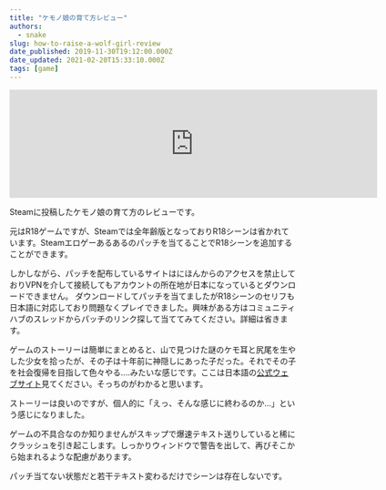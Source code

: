 ```yaml
---
title: "ケモノ娘の育て方レビュー"
authors:
  - snake
slug: how-to-raise-a-wolf-girl-review
date_published: 2019-11-30T19:12:00.000Z
date_updated: 2021-02-20T15:33:10.000Z
tags: [game]
---
```


<iframe src="https://store.steampowered.com/widget/1106940/" frameborder="0" width="646" height="190"></iframe>

Steamに投稿したケモノ娘の育て方のレビューです。

元はR18ゲームですが、Steamでは全年齢版となっておりR18シーンは省かれています。Steamエロゲーあるあるのパッチを当てることでR18シーンを追加することができます。

しかしながら、パッチを配布しているサイトはにほんからのアクセスを禁止しておりVPNを介して接続してもアカウントの所在地が日本になっているとダウンロードできません。
ダウンロードしてパッチを当てましたがR18シーンのセリフも日本語に対応しており問題なくプレイできました。興味がある方はコミュニティハブのスレッドからパッチのリンク探して当ててみてください。詳細は省きます。

ゲームのストーリーは簡単にまとめると、山で見つけた謎のケモ耳と尻尾を生やした少女を拾ったが、その子は十年前に神隠しにあった子だった。それでその子を社会復帰を目指して色々やる....みたいな感じです。ここは日本語の[公式ウェブサイト](https://steamcommunity.com/linkfilter/?url=http://sweet.clearrave.co.jp/kemomusu/)見てください。そっちのがわかると思います。

ストーリーは良いのですが、個人的に「えっ、そんな感じに終わるのか...」という感じになりました。

ゲームの不具合なのか知りませんがスキップで爆速テキスト送りしていると稀にクラッシュを引き起こします。しっかりウィンドウで警告を出して、再びそこから始まれるような配慮があります。

パッチ当てない状態だと若干テキスト変わるだけでシーンは存在しないです。
